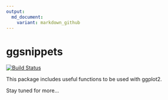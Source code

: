 ```yaml
---
output:
  md_document:
    variant: markdown_github
---
```


# ggsnippets 

[![Build Status](https://travis-ci.org/johnDorian/ggsnippets.png?branch=master)](https://travis-ci.org/johnDorian/ggsnippets)

This package includes useful functions to be used with ggplot2.

Stay tuned for more...

